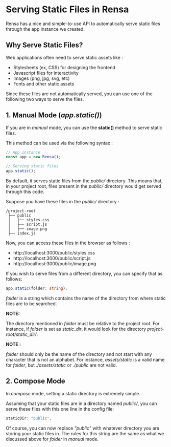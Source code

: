 # Serving Static Files in Rensa

Rensa has a nice and simple-to-use API to automatically serve static files through the app instance we created.

## Why Serve Static Files?

Web applications often need to serve static assets like :
- Stylesheets (ex, CSS) for designing the frontend
- Javascript files for interactivity
- Images (png, jpg, svg, etc)
- Fonts and other static assets

Since these files are not automatically served, you can use one of the following two ways to serve the files.

## 1. Manual Mode (*app.static()*)

If you are in *manual* mode, you can use the **static()** method to serve static files.

This method can be used via the following syntax :
```js
// App instance
const app = new Rensa();

// Serving static files
app.static();
```

By default, it serves static files from the *public/* directory. This means that, in your project root, files present in the *public/* directory would get served through this code.

Suppose you have these files in the *public/* directory :

```Files
/project-root
 ├── public
 │   ├── styles.css
 │   ├── script.js
 │   ├── image.png
 ├── index.js
```

Now, you can access these files in the browser as follows :
- http://localhost:3000/public/styles.css
- http://localhost:3000/public/script.js
- http://localhost:3000/public/image.png

If you wish to serve files from a different directory, you can specify that as follows:
```ts
app.static(folder: string);
```

*folder* is a string which contains the name of the directory from where static files are to be searched.

**NOTE:**

The directory mentioned in *folder* must be relative to the project root. For instance, if *folder* is set as *static_dir*, it would look for the directory *project-root/static_dir/*.

**NOTE :**

*folder* should only be the name of the directory and not start with any character that is not an alphabet. For instance, *assets/static* is a valid name for *folder*, but *./assets/static* or *./public* are not valid.

## 2. Compose Mode
In *compose* mode, setting a static directory is extremely simple.

Assuming that your static files are in a directory named *public/*, you can serve these files with this one line in the config file:
```js
staticDir: "public",
```

Of course, you can now replace *"public"* with whatever directory you are storing your static files in. The rules for this string are the same as what we discussed above for *folder* in *manual* mode.

